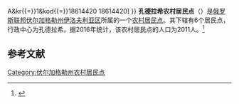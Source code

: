 {{Infobox Settlement
| official_name = 孔德拉希农村居民点
| native_name = Кондрашовское сельское поселение
| settlement_type = [[农村居民点|农村居民点]]
| subdivision_type = [[国家|国家]]
| subdivision_type1 = [[州_(俄罗斯)|州]]
| subdivision_type2 = [[区_(苏联)|区]]
| subdivision_name = {{RUS}}
| subdivision_name1 = [[伏尔加格勒州|伏尔加格勒州]]
| subdivision_name2 = [[伊洛夫利亚区|伊洛夫利亚区]]
| seat_type = 行政中心
| seat = 孔德拉希
| population_as_of=2016
| population_footnotes = <ref name=stat />
| population_total = 2011
| coordinates_display = inline,title
| latd = 49.436068 | latm =  | lats =  | latNS = N
| longd = 44.1866952 | longm =  | longs =  | longEW = E
| timezone = [[莫斯科时间|MSK]]
| utc_offset = +3
| blank_name = [[俄罗斯市政土地区划代码|OKTMO编码]]
| blank_info = [http://classif.spb.ru/classificators/view/tma.php?st{{=}}A&kr{{=}}1&kod{{=}}18614420 18614420]
}}
'''孔德拉希农村居民点'''（{{lang-ru|Кондрашовское сельское поселение}}）是[[俄罗斯联邦|俄罗斯联邦]][[伏尔加格勒州|伏尔加格勒州]][[伊洛夫利亚区|伊洛夫利亚区]]所属的一个[[农村居民点|农村居民点]]。其下辖有6个居民点，行政中心为孔德拉希。据2016年统计，该农村居民点的人口为2011人。<ref name=stat>{{cite web | url = http://www.gks.ru/free_doc/doc_2016/bul_dr/mun_obr2016.rar | title = Численность населения Российской Федерации по муниципальным образованиям на 1 января 2016 года | language = ru | accessdate = 2016-12-19 | archive-date = 2019-05-13 | archive-url = https://web.archive.org/web/20190513150350/http://www.gks.ru/free_doc/doc_2016/bul_dr/mun_obr2016.rar | dead-url = no }}</ref>

== 参考文献 ==
{{reflist}}

{{Russia-stub}}

[[Category:伏尔加格勒州农村居民点|Category:伏尔加格勒州农村居民点]]